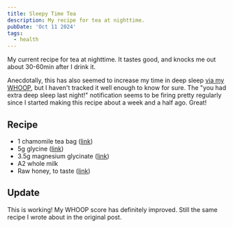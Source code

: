 ```yaml
---
title: Sleepy Time Tea
description: My recipe for tea at nighttime.
pubDate: 'Oct 11 2024'
tags:
  - health
---
```


My current recipe for tea at nighttime. It tastes good, and knocks me out about 30-60min after I drink it.

Anecdotally, this has also seemed to increase my time in deep sleep [via my WHOOP](/the-whoop-is-quite-cool), but I haven't tracked it well enough to know for sure. The "you had extra deep sleep last night!" notification seems to be firing pretty regularly since I started making this recipe about a week and a half ago. Great!

## Recipe

- 1 chamomile tea bag ([link](https://amzn.to/3ZO7Suc))
- 5g glycine ([link](https://amzn.to/47QvHDw))
- 3.5g magnesium glycinate ([link](https://purebulk.com/products/magnesium-glycinate))
- A2 whole milk
- Raw honey, to taste ([link](https://amzn.to/3ZRK9t7))

## Update

This is working! My WHOOP score has definitely improved. Still the same recipe I wrote about in the original post.

<Tweet id="https://x.com/kristianf_/status/1844764426391458227" theme="dark" />
